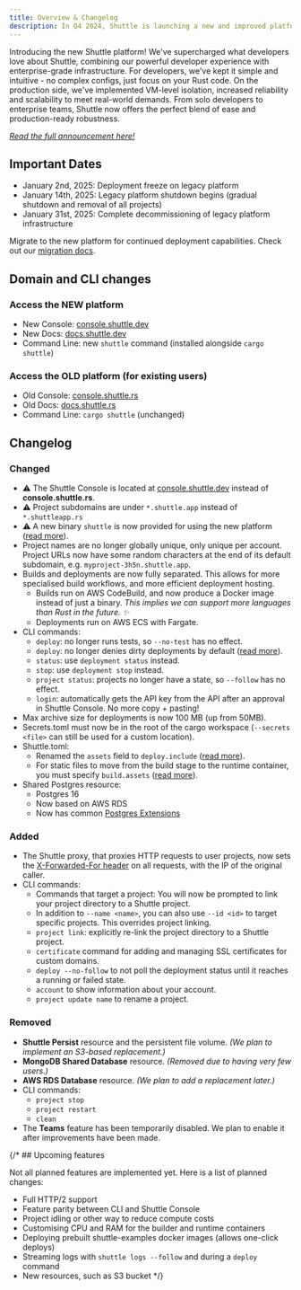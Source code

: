 ```yaml
---
title: Overview & Changelog
description: In Q4 2024, Shuttle is launching a new and improved platform
---
```


Introducing the new Shuttle platform! We've supercharged what developers love about Shuttle, combining our powerful developer experience with enterprise-grade infrastructure. For developers, we've kept it simple and intuitive - no complex configs, just focus on your Rust code. On the production side, we've implemented VM-level isolation, increased reliability and scalability to meet real-world demands. From solo developers to enterprise teams, Shuttle now offers the perfect blend of ease and production-ready robustness.

[*Read the full announcement here!*](https://www.shuttle.dev/blog/2024/10/10/shuttle-redefining-backend-development)

## Important Dates

- January 2nd, 2025: Deployment freeze on legacy platform
- January 14th, 2025: Legacy platform shutdown begins (gradual shutdown and removal of all projects)
- January 31st, 2025: Complete decommissioning of legacy platform infrastructure

Migrate to the new platform for continued deployment capabilities. Check out our [migration docs](/platform-update/migration).

## Domain and CLI changes

### Access the NEW platform

- New Console: [console.shuttle.dev](https://console.shuttle.dev)
- New Docs: [docs.shuttle.dev](https://docs.shuttle.dev)
- Command Line: new `shuttle` command (installed alongside `cargo shuttle`)

### Access the OLD platform (for existing users)

- Old Console: [console.shuttle.rs](https://console.shuttle.rs)
- Old Docs: [docs.shuttle.rs](https://docs.shuttle.rs)
- Command Line: `cargo shuttle` (unchanged)

## Changelog

### Changed

- ⚠️ The Shuttle Console is located at [console.shuttle.dev](https://console.shuttle.dev/) instead of **console.shuttle.rs**.
- ⚠️ Project subdomains are under `*.shuttle.app` instead of `*.shuttleapp.rs`
- ⚠️ A new binary `shuttle` is now provided for using the new platform ([read more](/getting-started/installation)).
- Project names are no longer globally unique, only unique per account. Project URLs now have some random characters at the end of its default subdomain, e.g. `myproject-3h5n.shuttle.app`.
- Builds and deployments are now fully separated. This allows for more specialised build workflows, and more efficient deployment hosting.
  - Builds run on AWS CodeBuild, and now produce a Docker image instead of just a binary. *This implies we can support more languages than Rust in the future. ✨*
  - Deployments run on AWS ECS with Fargate.
- CLI commands:
  - `deploy`: no longer runs tests, so `--no-test` has no effect.
  - `deploy`: no longer denies dirty deployments by default ([read more](/docs/files#block-dirty-deployments)).
  - `status`: use `deployment status` instead.
  - `stop`: use `deployment stop` instead.
  - `project status`: projects no longer have a state, so `--follow` has no effect.
  - `login`: automatically gets the API key from the API after an approval in Shuttle Console. No more copy + pasting!
- Max archive size for deployments is now 100 MB (up from 50MB).
- Secrets.toml must now be in the root of the cargo workspace (`--secrets <file>` can still be used for a custom location).
- Shuttle.toml:
  - Renamed the `assets` field to `deploy.include` ([read more](/docs/files#include-ignored-files)).
  - For static files to move from the build stage to the runtime container, you must specify `build.assets` ([read more](/docs/files#build-assets)).
- Shared Postgres resource:
  - Postgres 16
  - Now based on AWS RDS
  - Now has common [Postgres Extensions](https://docs.aws.amazon.com/AmazonRDS/latest/PostgreSQLReleaseNotes/postgresql-extensions.html#postgresql-extensions-16x)

### Added

- The Shuttle proxy, that proxies HTTP requests to user projects, now sets the [X-Forwarded-For header](https://developer.mozilla.org/en-US/docs/Web/HTTP/Headers/X-Forwarded-For) on all requests, with the IP of the original caller.
- CLI commands:
  - Commands that target a project: You will now be prompted to link your project directory to a Shuttle project.
  - In addition to `--name <name>`, you can also use `--id <id>` to target specific projects. This overrides project linking.
  - `project link`: explicitly re-link the project directory to a Shuttle project.
  - `certificate` command for adding and managing SSL certificates for custom domains.
  - `deploy --no-follow` to not poll the deployment status until it reaches a running or failed state.
  - `account` to show information about your account.
  - `project update name` to rename a project.

### Removed

- **Shuttle Persist** resource and the persistent file volume. *(We plan to implement an S3-based replacement.)*
- **MongoDB Shared Database** resource. *(Removed due to having very few users.)*
- **AWS RDS Database** resource. *(We plan to add a replacement later.)*
- CLI commands:
  - `project stop`
  - `project restart`
  - `clean`
- The **Teams** feature has been temporarily disabled. We plan to enable it after improvements have been made.

{/* ## Upcoming features

Not all planned features are implemented yet. Here is a list of planned changes:

- Full HTTP/2 support
- Feature parity between CLI and Shuttle Console
- Project idling or other way to reduce compute costs
- Customising CPU and RAM for the builder and runtime containers
- Deploying prebuilt shuttle-examples docker images (allows one-click deploys)
- Streaming logs with `shuttle logs --follow` and during a `deploy` command
- New resources, such as S3 bucket */}
